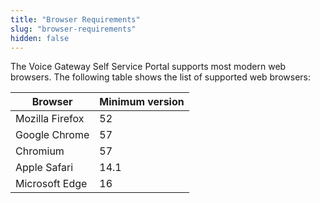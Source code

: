 ```yaml
---
title: "Browser Requirements"
slug: "browser-requirements"
hidden: false
---
```


The Voice Gateway Self Service Portal supports most modern web browsers. The following table shows the list of supported web browsers:

| Browser         | Minimum version |
|-----------------|-----------------|
| Mozilla Firefox | 52              |
| Google Chrome   | 57              |
| Chromium        | 57              |
| Apple Safari    | 14.1            |
| Microsoft Edge  | 16              |
